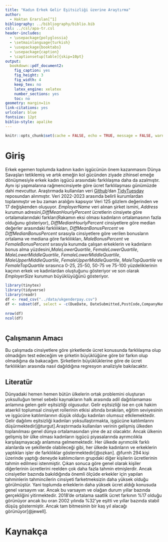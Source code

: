 ```yaml
---
title: "Kadın Erkek Gelir Eşitsizliği üzerine Araştırma"
author: 
  - Haktan Erarslan[^1]
bibliography: ../bibliography/biblio.bib
csl: ../csl/apa-tr.csl
header-includes:
  - \usepackage{polyglossia}
  - \setmainlanguage{turkish}
  - \usepackage{booktabs}
  - \usepackage{caption} 
  - \captionsetup[table]{skip=10pt}
output:
  bookdown::pdf_document2:
    fig_caption: yes
    fig_height: 3
    fig_width: 4
    keep_tex: no
    latex_engine: xelatex
    number_sections: yes
    toc: no
geometry: margin=1in
link-citations: yes
urlcolor: blue
fontsize: 12pt
biblio-style: apalike
---
```

```r
knitr::opts_chunk$set(cache = FALSE, echo = TRUE, message = FALSE, warning = FALSE)
```

<!-- ======================================================================= -->
<!-- ============================== NOTLAR ================================= -->
<!-- ======================================================================= -->
[^1]: 20080307, [Github Repo](https://github.com/HaktanErarslan/Arasinav)

# Giriş

Erkek egemen toplumda kadının kadın işgücünün önem kazanmasını Dünya Savaşları tetiklemiş ve artık emeğin kol gücünden ziyade zihinsel emeğe dönüşmesiyle erkek kadın işgücü arasındakı farklılaşma daha da azalmıştır. Aynı işi yapmalarına rağmencinsiyete göre ücret farklılaşması günümüzde dahi mevcuttur. 
Araştırmada kullanılan veri [Github](https://github.com/)'dan [TidyTuesday](https://github.com/rfordatascience/tidytuesday) reposundan  alınmıştır. Veri 2022-2023 arasında belirli kurumlardan toplanmıştır ve bu zaman aralığını kapsıyor Veri 125 gözlem değerinden ve 17 değişkenden oluşuyor. *EmployerName* veri alınan şirket ismini, *Address* kurumun adresini,*DiffMeanHourlyPercent* ücretlerin cinsiyete göre ortalamalarındaki farkları(Rakamın eksi olması kadınların ortalamasının fazla olduğunu gösteriyor), *DiffMedianHourlyPercent* cinsiyetlere göre median değerler arasındaki farklılıkları, *DiffMeanBonusPercent* ve *DiffMedianBonusPercent* sırasıyla cinsiyetlere göre verilen bonusların ortalama ve mediana göre farklılıkları, *MaleBonusPercent* ve *FemaleBonusPercent* sırasıyla kurumda çalışan erkeklerin ve kadınların bonus alma yüzdesini,*MaleLowerQuartile*, *FemaleLowerQuartile*, *MaleLowerMiddleQuartile*, *FemaleLowerMiddleQuartile*, *MaleUpperMiddleQuartile*, *FemaleUpperMiddleQuartile*, *MaleTopQuartile* ve *FemaleTopQuartile* sırasınca 0-25, 25-50, 50-75 ve 75-100 yüzdeliklerinin kaçının erkek ve kadınlardan oluştuğunu gösteriyor ve son olarak *EmployerSize* kurumun büyüklüyüğünü gösteriyor.

```r
library(tinytex)
library(tidyverse)
library(readr)
df <- read_csv("../data/ukgenderpay.csv")
df <- subset(df, select = -c(DueDate, DateSubmitted,PostCode,CompanyNumber,SicCodes,SubmittedAfterTheDeadline,CompanyLinkToGPGInfo,CurrentName,EmployerId, PostCode,ResponsiblePerson))
             
nrow(df)
ncol(df)



```



## Çalışmanın Amacı
Bu çalışmada cinsiyetlere göre şirketlerde ücret konusunda farklılaşma olup olmadığını test edeceğim ve şirketin büyüklüğüne göre bir farkın olup olmadığına da bakacağım. Şirketlerin büyüklüklerine göre de ücret farklılıkları arasında nasıl dağıldığına regresyon analiziyle bakılacaktır. 
\newpage

## Literatür 
Dünyadaki hemen hemen bütün ülkelerin ortak problemini oluşturan yoksulluğun temel sebebi kaynakların halk arasında adil dağıtılamaması anlamına gelen gelir eşitsizliği olgusudur. Gelir eşitsizliği ise en çok hakim ataerkil toplumsal cinsiyet rollerinin etkisi altında bırakılan, eğitim seviyesinin ve işgücüne katılımlarının düşük olduğu kadınları olumsuz etkilemektedir. Gelir dağılımı eşitsizliği kadınları yoksullaştırmakta, işgücüne katılımlarını düşürmektedir[@turgut].Araştırmada kullanılan verinin gelişmiş ülkeden toplanılması genel dünya ortalamasından yine de az olacaktır.
Ancak ülkenin gelişmiş bir ülke olması kadınların işgücü piyasalarında ayrımcılıkla
karşılaşmayacağı anlamına gelmemektedir. Her ülkede ayrımcılık farklı alanlarda ve
şekillerde olabileceği gibi, her ülkede kadınların ve erkeklerin yaptıkları işler de farklılıklar
göstermektedir[@ozkan].
@furnh 294 kişi üzerinde yaptığı deneyde katılımcıların grupdaki diğer kişilerin ücretlerinin tahmin edilmesi istenmiştir. Çıkan sonuca göre genel olarak kişiler diğerlerinin ücretlerini reelden çok daha fazla tahmin etmişlerdir. Ancak cinsiyetler bazında bakıldığında önemli ölçüde erkekler için yapılan tahminlerin tahmincilerin cinsiyeti farketmeksizin daha yüksek olduğu görülmüştür. Yani toplumda erkeklerin daha yüksek ücret aldığı konusuda genel varsayım var. Ancak bu varsayım ve olağan durum yıllar bazında gerçekliğini yitirmektedir. 2018'de ortalama saatlik ücret farkının %17 olduğu görünüyor ancak bu oran 2002 yılında %32'ye eşitti ve yıllar bazında stabil düşüş göstermiştir. Ancak tam bitmesinin bir kaş yıl alacağı görünüyor[@jewell].


\newpage
# Kaynakça {#references}
<div id="refs"></div>

